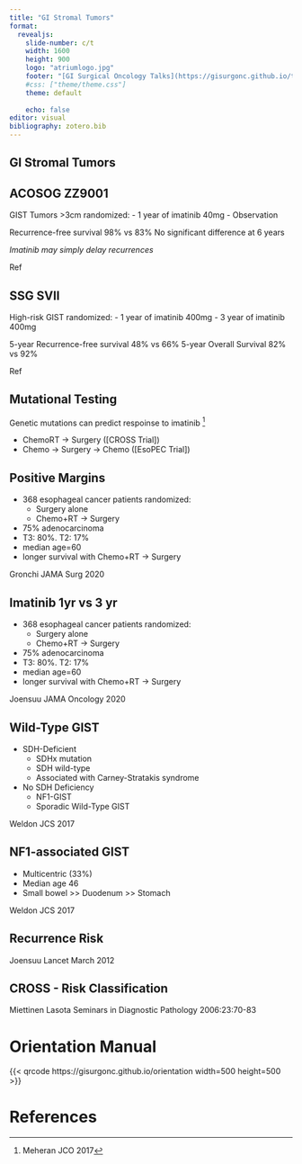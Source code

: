 ```yaml
---
title: "GI Stromal Tumors"
format: 
  revealjs:
    slide-number: c/t
    width: 1600
    height: 900
    logo: "atriumlogo.jpg"
    footer: "[GI Surgical Oncology Talks](https://gisurgonc.github.io/talks/)"
    #css: ["theme/theme.css"]
    theme: default
      
    echo: false
editor: visual
bibliography: zotero.bib
---
```


## GI Stromal Tumors


## ACOSOG ZZ9001

GIST Tumors \>3cm randomized: - 1 year of imatinib 40mg - Observation

Recurrence-free survival 98% vs 83% No significant difference at 6 years

*Imatinib may simply delay recurrences*

::: aside
Ref
:::

## SSG SVII

High-risk GIST randomized: - 1 year of imatinib 400mg - 3 year of imatinib 400mg

5-year Recurrence-free survival 48% vs 66% 5-year Overall Survival 82% vs 92%

::: aside
Ref
:::

## Mutational Testing

Genetic mutations can predict respoinse to imatinib [^1]

[^1]: Meheran JCO 2017



-   ChemoRT $\rightarrow$ Surgery (\[CROSS Trial\])
-   Chemo $\rightarrow$ Surgery $\rightarrow$ Chemo ([EsoPEC Trial])

## Positive Margins

-   368 esophageal cancer patients randomized:
    -   Surgery alone
    -   Chemo+RT $\rightarrow$ Surgery
-   75% adenocarcinoma
-   T3: 80%. T2: 17%
-   median age=60
-   longer survival with Chemo+RT $\rightarrow$ Surgery

::: aside
Gronchi JAMA Surg 2020
:::

## Imatinib 1yr vs 3 yr

-   368 esophageal cancer patients randomized:
    -   Surgery alone
    -   Chemo+RT $\rightarrow$ Surgery
-   75% adenocarcinoma
-   T3: 80%. T2: 17%
-   median age=60
-   longer survival with Chemo+RT $\rightarrow$ Surgery

::: aside
Joensuu JAMA Oncology 2020
:::

## Wild-Type GIST

-   SDH-Deficient
    -   SDHx mutation
    -   SDH wild-type
    -   Associated with Carney-Stratakis syndrome
-   No SDH Deficiency
    -   NF1-GIST
    -   Sporadic Wild-Type GIST

::: aside
Weldon JCS 2017
:::

## NF1-associated GIST

-   Multicentric (33%)
-   Median age 46
-   Small bowel \>\> Duodenum \>\> Stomach

::: aside
Weldon JCS 2017
:::

## Recurrence Risk

::: aside
Joensuu Lancet March 2012
:::

## CROSS - Risk Classification



::: aside
Miettinen Lasota Seminars in Diagnostic Pathology 2006:23:70-83
:::


# Orientation Manual

{{< qrcode https://gisurgonc.github.io/orientation width=500 height=500 >}}

# References
